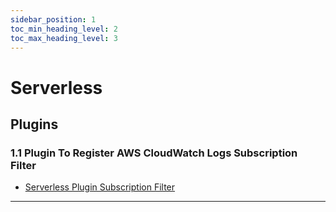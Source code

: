 ```yaml
---
sidebar_position: 1
toc_min_heading_level: 2
toc_max_heading_level: 3
---
```


# Serverless

## Plugins

### 1.1 Plugin To Register AWS CloudWatch Logs Subscription Filter
- [Serverless Plugin Subscription Filter](/docs/programming-languages/serverless/1-1-log-subscription-filter-aws-cloudwatch)

---
